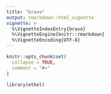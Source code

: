 ```yaml
---
title: "bravo"
output: rmarkdown::html_vignette
vignette: >
  %\VignetteIndexEntry{bravo}
  %\VignetteEngine{knitr::rmarkdown}
  %\VignetteEncoding{UTF-8}
---
```


```r
knitr::opts_chunk$set(
  collapse = TRUE,
  comment = "#>"
)
```

```r
library(ethel)
```
